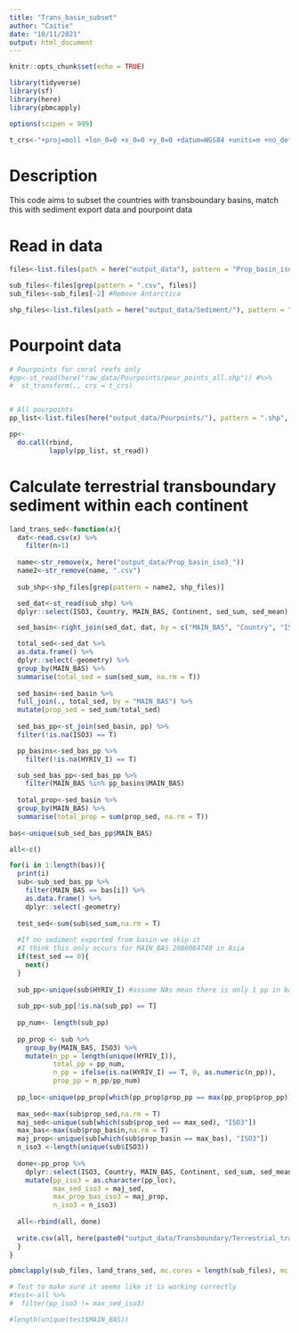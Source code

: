 ```yaml
---
title: "Trans_basin_subset"
author: "Caitie"
date: "10/11/2021"
output: html_document
---
```


```r
knitr::opts_chunk$set(echo = TRUE)
```

```r
library(tidyverse)
library(sf)
library(here)
library(pbmcapply)

options(scipen = 999)

t_crs<-"+proj=moll +lon_0=0 +x_0=0 +y_0=0 +datum=WGS84 +units=m +no_defs"
```

# Description

This code aims to subset the countries with transboundary basins, match this with sediment export data and pourpoint data

# Read in data

```r
files<-list.files(path = here("output_data"), pattern = "Prop_basin_iso3_", full.names = T)

sub_files<-files[grep(pattern = ".csv", files)]
sub_files<-sub_files[-2] #Remove Antarctica

shp_files<-list.files(path = here("output_data/Sediment/"), pattern = ".shp", full.names = T)
```

# Pourpoint data

```r
# Pourpoints for coral reefs only
#pp<-st_read(here("raw_data/Pourpoints/pour_points_all.shp")) #%>% 
#  st_transform(., crs = t_crs)


# All pourpoints
pp_list<-list.files(here("output_data/Pourpoints/"), pattern = ".shp", full.names = T)

pp<-
  do.call(rbind,
          lapply(pp_list, st_read))
```

# Calculate terrestrial transboundary sediment within each continent

```r
land_trans_sed<-function(x){
  dat<-read.csv(x) %>% 
    filter(n>1)
  
  name<-str_remove(x, here("output_data/Prop_basin_iso3_"))
  name2<-str_remove(name, ".csv")
  
  sub_shp<-shp_files[grep(pattern = name2, shp_files)]

  sed_dat<-st_read(sub_shp) %>% 
  dplyr::select(ISO3, Country, MAIN_BAS, Continent, sed_sum, sed_mean)

  sed_basin<-right_join(sed_dat, dat, by = c("MAIN_BAS", "Country", "ISO3", "Continent")) 

  total_sed<-sed_dat %>% 
  as.data.frame() %>% 
  dplyr::select(-geometry) %>% 
  group_by(MAIN_BAS) %>% 
  summarise(total_sed = sum(sed_sum, na.rm = T))
  
  sed_basin<-sed_basin %>% 
  full_join(., total_sed, by = "MAIN_BAS") %>% 
  mutate(prop_sed = sed_sum/total_sed)
  
  sed_bas_pp<-st_join(sed_basin, pp) %>% 
  filter(!is.na(ISO3) == T)

  pp_basins<-sed_bas_pp %>% 
    filter(!is.na(HYRIV_I) == T)

  sub_sed_bas_pp<-sed_bas_pp %>% 
    filter(MAIN_BAS %in% pp_basins$MAIN_BAS)
  
  total_prop<-sed_basin %>% 
  group_by(MAIN_BAS) %>% 
  summarise(total_prop = sum(prop_sed, na.rm = T))
  
bas<-unique(sub_sed_bas_pp$MAIN_BAS)

all<-c()

for(i in 1:length(bas)){
  print(i)
  sub<-sub_sed_bas_pp %>% 
    filter(MAIN_BAS == bas[i]) %>% 
    as.data.frame() %>% 
    dplyr::select(-geometry)
  
  test_sed<-sum(sub$sed_sum,na.rm = T)
  
  #If no sediment exported from basin we skip it
  #I think this only occurs for MAIN_BAS 2080084740 in Asia
  if(test_sed == 0){ 
    next()
  }
  
  sub_pp<-unique(sub$HYRIV_I) #assume NAs mean there is only 1 pp in basin
  
  sub_pp<-sub_pp[!is.na(sub_pp) == T]
  
  pp_num<- length(sub_pp)
  
  pp_prop <- sub %>% 
    group_by(MAIN_BAS, ISO3) %>% 
    mutate(n_pp = length(unique(HYRIV_I)),
           total_pp = pp_num,
           n_pp = ifelse(is.na(HYRIV_I) == T, 0, as.numeric(n_pp)),
           prop_pp = n_pp/pp_num)
  
  pp_loc<-unique(pp_prop[which(pp_prop$prop_pp == max(pp_prop$prop_pp)), "ISO3"])
  
  max_sed<-max(sub$prop_sed,na.rm = T)
  maj_sed<-unique(sub[which(sub$prop_sed == max_sed), "ISO3"])
  max_bas<-max(sub$prop_basin,na.rm = T)
  maj_prop<-unique(sub[which(sub$prop_basin == max_bas), "ISO3"])
  n_iso3 <-length(unique(sub$ISO3))
  
  done<-pp_prop %>% 
    dplyr::select(ISO3, Country, MAIN_BAS, Continent, sed_sum, sed_mean, area_km2, b_area_km2, iso3_b_km2, prop_basin, n, total_sed, prop_sed, HYRIV_I, rv_d_3_, n_pp, total_pp, prop_pp) %>% 
    mutate(pp_iso3 = as.character(pp_loc),
           max_sed_iso3 = maj_sed,
           max_prop_bas_iso3 = maj_prop,
           n_iso3 = n_iso3) 
  
  all<-rbind(all, done)
  
  write.csv(all, here(paste0("output_data/Transboundary/Terrestrial_transboundary_",name2,".csv")))
  }
}
```

```r
pbmclapply(sub_files, land_trans_sed, mc.cores = length(sub_files), mc.style = "ETA")
```


```r
# Test to make sure it seems like it is working correctly
#test<-all %>% 
#  filter(pp_iso3 != max_sed_iso3)

#length(unique(test$MAIN_BAS))
```

